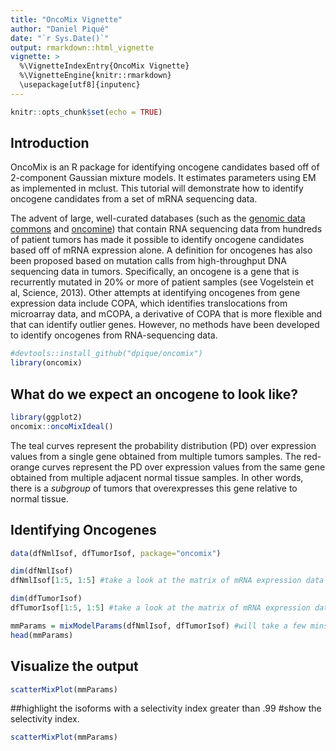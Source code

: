 ---
title: "OncoMix Vignette"
author: "Daniel Piqué"
date: "`r Sys.Date()`"
output: rmarkdown::html_vignette
vignette: >
  %\VignetteIndexEntry{OncoMix Vignette}
  %\VignetteEngine{knitr::rmarkdown}
  \usepackage[utf8]{inputenc}
---

```{r setup, include=FALSE}
knitr::opts_chunk$set(echo = TRUE)
```

## Introduction

OncoMix is an R package for identifying oncogene candidates based off of 2-component Gaussian mixture models. It estimates parameters using EM as implemented in mclust.
This tutorial will demonstrate how to identify oncogene candidates from a set of mRNA sequencing data.



The advent of large, well-curated databases (such as the [genomic data commons](https://gdc.cancer.gov/) and [oncomine](https://www.oncomine.org/)) that contain RNA sequencing data from hundreds of patient tumors has made it possible to identify oncogene candidates based off of mRNA expression alone. A definition for oncogenes has also been proposed based on mutation calls from high-throughput DNA sequencing data in tumors. Specifically, an oncogene is a gene that is recurrently mutated in 20% or more of patient samples (see Vogelstein et al, Science, 2013). Other attempts at identifying oncogenes from gene expression data include COPA, which identifies translocations from microarray data, and mCOPA, a derivative of COPA that is more flexible and that can identify outlier genes. However, no methods have been developed to identify oncogenes from RNA-sequencing data.

```{r}
#devtools::install_github("dpique/oncomix")
library(oncomix)
```

## What do we expect an oncogene to look like?

```{r}
library(ggplot2)
oncomix::oncoMixIdeal()

```

The teal curves represent the probability distribution (PD) over expression values from a single gene obtained from multiple tumors samples. The red-orange curves represent the PD over expression values from the same gene obtained from multiple adjacent normal tissue samples. In other words, there is a *subgroup* of tumors that overexpresses this gene relative to normal tissue.

## Identifying Oncogenes 


```{r}
data(dfNmlIsof, dfTumorIsof, package="oncomix")

dim(dfNmlIsof)
dfNmlIsof[1:5, 1:5] #take a look at the matrix of mRNA expression data from adjacent normal samples

dim(dfTumorIsof)
dfTumorIsof[1:5, 1:5] #take a look at the matrix of mRNA expression data from tumors

mmParams = mixModelParams(dfNmlIsof, dfTumorIsof) #will take a few mins
head(mmParams)
```


## Visualize the output

```{r}
scatterMixPlot(mmParams)
```



##highlight the isoforms with a selectivity index greater than .99
#show the selectivity index.

```{r, fig.width = 8, fig.height= 5}
scatterMixPlot(mmParams)
```

